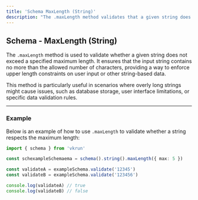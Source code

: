 ```yaml
---
title: 'Schema MaxLength (String)'
description: "The .maxLength method validates that a given string does not exceed a specified maximum length. It ensures the string's character count stays within defined limits, making it ideal for enforcing constraints in user inputs, database storage, or API specifications."
---
```


## Schema - MaxLength (String)

The `.maxLength` method is used to validate whether a given string does not exceed a specified maximum length. It ensures that the input string contains no more than the allowed number of characters, providing a way to enforce upper length constraints on user input or other string-based data.

This method is particularly useful in scenarios where overly long strings might cause issues, such as database storage, user interface limitations, or specific data validation rules.

---

### Example

Below is an example of how to use `.maxLength` to validate whether a string respects the maximum length:

```ts
import { schema } from 'vkrun'

const schexampleSchemaema = schema().string().maxLength({ max: 5 })

const validateA = exampleSchema.validate('12345')
const validateB = exampleSchema.validate('123456')

console.log(validateA) // true
console.log(validateB) // false
```
